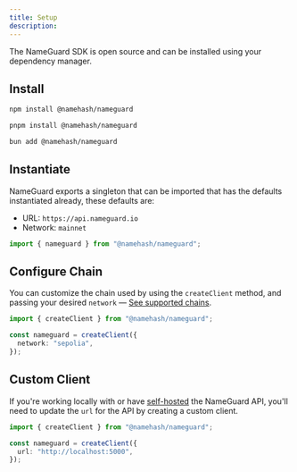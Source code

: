 ```yaml
---
title: Setup
description:
---
```


The NameGuard SDK is open source and can be installed using your dependency manager.

## Install

<CodeGroup>

```bash npm
npm install @namehash/nameguard
```

```bash pnpm
pnpm install @namehash/nameguard
```

```bash Bun
bun add @namehash/nameguard
```

</CodeGroup>

## Instantiate

NameGuard exports a singleton that can be imported that has the defaults instantiated already, these defaults are:

- URL: `https://api.nameguard.io`
- Network: `mainnet`

```ts
import { nameguard } from "@namehash/nameguard";
```

## Configure Chain

You can customize the chain used by using the `createClient` method, and passing your desired `network` &mdash; [See supported chains](/chains).

```ts
import { createClient } from "@namehash/nameguard";

const nameguard = createClient({
  network: "sepolia",
});
```

## Custom Client

If you're working locally with or have [self-hosted](/self-hosting) the NameGuard API, you'll need to update the `url` for the API by creating a custom client.

```ts
import { createClient } from "@namehash/nameguard";

const nameguard = createClient({
  url: "http://localhost:5000",
});
```
